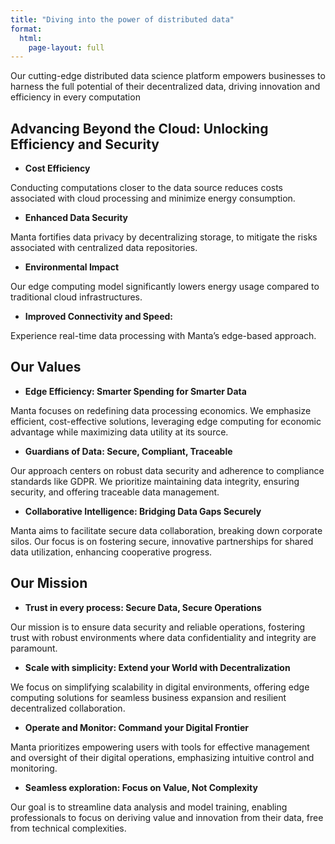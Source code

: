 ```yaml
---
title: "Diving into the power of distributed data"
format:
  html:
    page-layout: full
---
```


Our cutting-edge distributed data science platform empowers businesses to harness the full potential of their decentralized data, driving innovation and efficiency in every computation

## Advancing Beyond the Cloud: Unlocking Efficiency and Security

- **Cost Efficiency**

Conducting computations closer to the data source reduces costs associated with cloud processing and minimize energy consumption.

- **Enhanced Data Security**

Manta fortifies data privacy by decentralizing storage, to mitigate the risks associated with centralized data repositories.

- **Environmental Impact**

Our edge computing model significantly lowers energy usage compared to traditional cloud infrastructures.

- **Improved Connectivity and Speed:**

Experience real-time data processing with Manta's edge-based approach.

## Our Values

- **Edge Efficiency: Smarter Spending for Smarter Data**

Manta focuses on redefining data processing economics. We emphasize efficient, cost-effective solutions, leveraging edge computing for economic advantage while maximizing data utility at its source.

- **Guardians of Data: Secure, Compliant, Traceable**

Our approach centers on robust data security and adherence to compliance standards like GDPR. We prioritize maintaining data integrity, ensuring security, and offering traceable data management.

- **Collaborative Intelligence: Bridging Data Gaps Securely**

Manta aims to facilitate secure data collaboration, breaking down corporate silos. Our focus is on fostering secure, innovative partnerships for shared data utilization, enhancing cooperative progress.

## Our Mission

- **Trust in every process: Secure Data, Secure Operations**   

Our mission is to ensure data security and reliable operations, fostering trust with robust environments where data confidentiality and integrity are paramount.
    
- **Scale with simplicity: Extend your World with Decentralization**

We focus on simplifying scalability in digital environments, offering edge computing solutions for seamless business expansion and resilient decentralized collaboration.

- **Operate and Monitor: Command your Digital Frontier**

Manta prioritizes empowering users with tools for effective management and oversight of their digital operations, emphasizing intuitive control and monitoring.

- **Seamless exploration: Focus on Value, Not Complexity**

Our goal is to streamline data analysis and model training, enabling professionals to focus on deriving value and innovation from their data, free from technical complexities.
